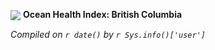 
<img src = 'ohi-logo.png' style = 'vertical-align:middle'></img> **Ocean Health Index: British Columbia**

*Compiled on `r date()` by `r Sys.info()['user']`*
